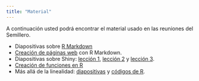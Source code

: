 ```yaml
---
title: "Material"
---
```


A continuación usted podrá encontrar el material usado en las reuniones del Semillero.

- Diapositivas sobre [R Markdown](https://github.com/srunal/slides/blob/master/Intro_Rmarkdown/Rmarkdown.pdf)
- [Creación de páginas web](https://github.com/srunal/slides/blob/master/Webpages-Rmarkdown/webpages.pdf) con R Markdown.
- Diapositivas sobre Shiny: [lección 1](http://rpubs.com/fhernanb/lesson1_shiny), [lección 2](http://rpubs.com/fhernanb/lesson2_shiny) y [lección 3](http://rpubs.com/fhernanb/lesson3_shiny).
- [Creación de funciones en R](http://rpubs.com/fhernanb/Rfunctions)
- Más allá de la linealidad: [diapositivas](https://srunal.github.io/documentos/nonlinear.pdf) y [códigos de R](http://www-bcf.usc.edu/~gareth/ISL/Chapter%207%20Lab.txt).